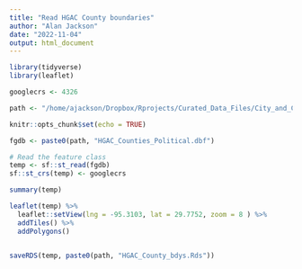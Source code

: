 ```yaml
---
title: "Read HGAC County boundaries"
author: "Alan Jackson"
date: "2022-11-04"
output: html_document
---
```


```r
library(tidyverse)
library(leaflet)

googlecrs <- 4326

path <- "/home/ajackson/Dropbox/Rprojects/Curated_Data_Files/City_and_County_bdys/"

knitr::opts_chunk$set(echo = TRUE)
```


```r

fgdb <- paste0(path, "HGAC_Counties_Political.dbf")

# Read the feature class
temp <- sf::st_read(fgdb)
sf::st_crs(temp) <- googlecrs

summary(temp)

leaflet(temp) %>% 
  leaflet::setView(lng = -95.3103, lat = 29.7752, zoom = 8 ) %>%   
  addTiles() %>% 
  addPolygons()


saveRDS(temp, paste0(path, "HGAC_County_bdys.Rds"))

```

